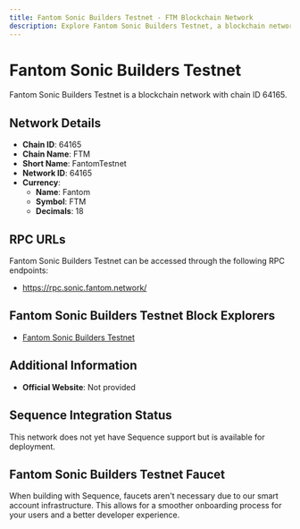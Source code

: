 ```yaml
--- 
title: Fantom Sonic Builders Testnet - FTM Blockchain Network
description: Explore Fantom Sonic Builders Testnet, a blockchain network with chain ID 64165. Learn about its native currency, Fantom, and how to interact with the network.
---
```


# Fantom Sonic Builders Testnet

Fantom Sonic Builders Testnet is a blockchain network with chain ID 64165.

## Network Details

- **Chain ID**: 64165
- **Chain Name**: FTM
- **Short Name**: FantomTestnet
- **Network ID**: 64165
- **Currency**: 
  - **Name**: Fantom
  - **Symbol**: FTM
  - **Decimals**: 18

## RPC URLs

Fantom Sonic Builders Testnet can be accessed through the following RPC endpoints:

- https://rpc.sonic.fantom.network/

## Fantom Sonic Builders Testnet Block Explorers

- [Fantom Sonic Builders Testnet](https://sonicscan.io/)

## Additional Information

- **Official Website**: Not provided

## Sequence Integration Status

This network does not yet have Sequence support but is available for deployment.

## Fantom Sonic Builders Testnet Faucet

When building with Sequence, faucets aren't necessary due to our smart account infrastructure. This allows for a smoother onboarding process for your users and a better developer experience.

